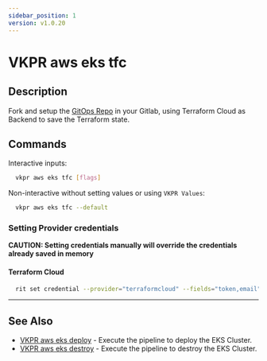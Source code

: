 ```yaml
---
sidebar_position: 1
version: v1.0.20
---
```


# VKPR aws eks tfc

## Description

Fork and setup the [GitOps Repo](https://gitlab.com/vkpr/aws-eks) in your Gitlab, using Terraform Cloud as Backend to save the Terraform state.

## Commands

Interactive inputs:

```bash
  vkpr aws eks tfc [flags]
```

Non-interactive without setting values or using `VKPR Values`:

```bash
  vkpr aws eks tfc --default
```

### Setting Provider credentials

**CAUTION: Setting credentials manually will override the credentials already saved in memory**

#### Terraform Cloud

```bash
  rit set credential --provider="terraformcloud" --fields="token,email" --values="your-token,your-email"
```

---

## See Also

- [VKPR aws eks deploy](/docs/commands/aws/eks/deploy) - Execute the pipeline to deploy the EKS Cluster.
- [VKPR aws eks destroy](/docs/commands/aws/eks/destroy) - Execute the pipeline to destroy the EKS Cluster.
